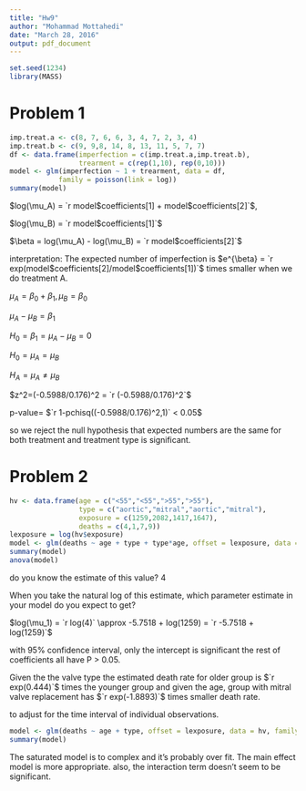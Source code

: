 ```yaml
---
title: "Hw9"
author: "Mohammad Mottahedi"
date: "March 28, 2016"
output: pdf_document
---
```

```r
set.seed(1234)
library(MASS)
```

# Problem 1

\section{part a}

```r
imp.treat.a <- c(8, 7, 6, 6, 3, 4, 7, 2, 3, 4)
imp.treat.b <- c(9, 9,8, 14, 8, 13, 11, 5, 7, 7)
df <- data.frame(imperfection = c(imp.treat.a,imp.treat.b), 
                 trearment = c(rep(1,10), rep(0,10)))
model <- glm(imperfection ~ 1 + trearment, data = df, 
            family = poisson(link = log))
summary(model)
```
$log(\mu_A) = `r model$coefficients[1] + model$coefficients[2]`$, 

$log(\mu_B) = `r model$coefficients[1]`$

$\beta = log(\mu_A) - log(\mu_B) = `r model$coefficients[2]`$

interpretation: The expected number of imperfection is
$e^{\beta} = `r exp(model$coefficients[2]/model$coefficients[1])`$
times smaller when we do treatment A.

\section{part b}
$\mu_A = \beta_0 + \beta_1, \mu_B = \beta_0$

$\mu_A - \mu_B = \beta_1$

$H_0 = \beta_1 = \mu_A - \mu_B = 0$

$H_0 = \mu_A = \mu_B$

$H_A = \mu_A \ne \mu_B$

$z^2=(-0.5988/0.176)^2 = `r (-0.5988/0.176)^2`$

p-value= $`r 1-pchisq((-0.5988/0.176)^2,1)` < 0.05$

so we reject the null hypothesis that expected numbers are the same for both treatment and treatment type is significant.

# Problem 2

\section{part a}

```r
hv <- data.frame(age = c("<55","<55",">55",">55"),
                 type = c("aortic","mitral","aortic","mitral"),
                 exposure = c(1259,2082,1417,1647),
                 deaths = c(4,1,7,9))
lexposure = log(hv$exposure)
model <- glm(deaths ~ age + type + type*age, offset = lexposure, data = hv, family = poisson(link = log) )
summary(model)
anova(model)
```
do you know the estimate of this value? $4$


When you take the natural log of this estimate, which parameter estimate in your model do you expect to get?

$log(\mu_1) = `r log(4)` \approx -5.7518 + log(1259) = `r -5.7518 + log(1259)`$

\section{part b}

with 95% confidence interval, only the intercept is significant the rest of coefficients all have P > 0.05.

Given the the valve type the estimated death rate for older group is $`r exp(0.444)`$ times the younger group and given the age, group with mitral valve replacement has $`r exp(-1.8893)`$ times smaller death rate.

\section{part c}

to adjust for the time interval of individual observations. 

\section{part d}


```r
model <- glm(deaths ~ age + type, offset = lexposure, data = hv, family = poisson(link = log) )
summary(model)
```

The saturated model is to complex and it's probably over fit. The main effect model is more appropriate. also, the interaction term doesn't seem to be significant.
